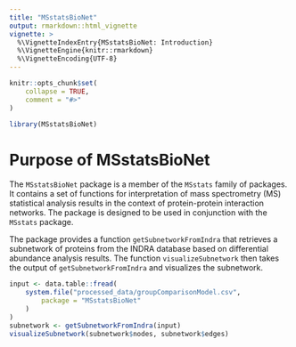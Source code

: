 ```yaml
---
title: "MSstatsBioNet"
output: rmarkdown::html_vignette
vignette: >
  %\VignetteIndexEntry{MSstatsBioNet: Introduction}
  %\VignetteEngine{knitr::rmarkdown}
  %\VignetteEncoding{UTF-8}
---
```


```r
knitr::opts_chunk$set(
    collapse = TRUE,
    comment = "#>"
)
```

```r
library(MSstatsBioNet)
```

# Purpose of MSstatsBioNet
  
The `MSstatsBioNet` package is a member of the `MSstats` family of packages.
It contains a set of functions for interpretation of mass spectrometry (MS) 
statistical analysis results in the context of protein-protein interaction 
networks. The package is designed to be used in conjunction with the 
`MSstats` package.

The package provides a function `getSubnetworkFromIndra` that retrieves a
subnetwork of proteins from the INDRA database based on differential abundance
analysis results.  The function `visualizeSubnetwork` then takes the output
of `getSubnetworkFromIndra` and visualizes the subnetwork.

```r
input <- data.table::fread(
    system.file("processed_data/groupComparisonModel.csv",
        package = "MSstatsBioNet"
    )
)
subnetwork <- getSubnetworkFromIndra(input)
visualizeSubnetwork(subnetwork$nodes, subnetwork$edges)
```

